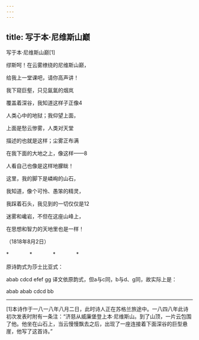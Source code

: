 ```yaml
---
---
---
```

title: 写于本·尼维斯山巅
---



写于本·尼维斯山巅[1]


缪斯呵！在云雾缭绕的尼维斯山巅，

给我上一堂课吧，请你高声讲！

我下窥巨壑，只见氤氲的烟岚

覆盖着深谷，我知道这样子正像4





人类心中的地狱；我仰望上面，

上面是愁云惨雾，人类对天堂

描述的也就是这样；尘雾正布满

在我下面的大地之上，像这样——8





人看自己也像是这样地朦眬！

这里，我的脚下是嶙峋的山石，

我知道，像个可怜、愚笨的精灵，

我踩着石头，我见到的一切仅仅是12





迷雾和巉岩，不但在这座山峰上，

在思想和智力的天地里也是一样！

（1818年8月2日）

*　　　　*　　　　*　　　　*

原诗韵式为莎士比亚式：

abab cdcd efef gg 译文依原韵式，但a与c同，b与d、g同，故实际上是：

abab abab cdcd bb



* * *



[1]本诗作于一八一八年八月二日，此时诗人正在苏格兰旅途中。一八四八年此诗初次发表时附有一条注：“济慈从威廉堡登上本·尼维斯山。到了山顶，一片云包围了他。他坐在山石上，当云慢慢飘去之后，出现了一座连接着下面深谷的巨型悬崖，他写了这首诗。”
